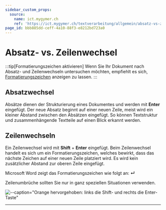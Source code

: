 ```yaml
---
sidebar_custom_props:
  source:
    name: ict.mygymer.ch
    ref: 'https://ict.mygymer.ch/textverarbeitung/allgemein/absatz-vs-zeilenwechsel/'
page_id: bbb885dd-ceff-4a10-88f3-e8212bd723a0
---
```


# Absatz- vs. Zeilenwechsel
:::tip[Formatierungszeichen aktivieren]
Wenn Sie Ihr Dokument nach Absatz- und Zeilenwechseln untersuchen möchten, empfiehlt es sich, [Formatierungszeichen](Formatierungszeichen) anzeigen zu lassen.
:::

## Absatzwechsel
Absätze dienen der Strukturierung eines Dokumentes und werden mit __Enter__ eingefügt. Der neue Absatz beginnt auf einer neuen Zeile, meist wird ein kleiner Abstand zwischen den Absätzen eingefügt. So können Textstruktur und zusammenhängende Textteile auf einen Blick erkannt werden.

## Zeilenwechseln
Ein Zeilenwechsel wird mit __Shift__ + __Enter__ eingefügt. Beim Zeilenwechsel handelt es sich um ein Formatierungszeichen, welches bewirkt, dass das nächste Zeichen auf einer neuen Zeile platziert wird. Es wird kein zusätzlicher Abstand zur oberen Zeile eingefügt.

Microsoft Word zeigt das Formatierungszeichen wie folgt an: __↵__

Zeilenumbrüche sollten Sie nur in ganz speziellen Situationen verwenden.

![--caption="Orange hervorgehoben: links die Shift- und rechts die Enter-Taste"](img/keyboard-shift-return.svg)

---
